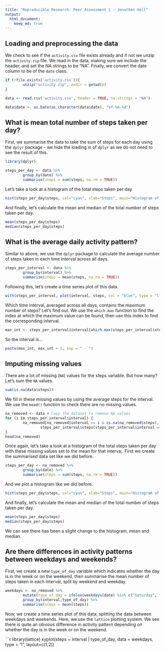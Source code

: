 ```yaml
---
title: "Reproducible Research: Peer Assessment 1 - Jonathan Hall"
output: 
  html_document:
    keep_md: true
---
```



## Loading and preprocessing the data

We check to see if the `activity.csv` file exists already and if not we unzip the `activity.zip` file. We read in the data, making sure we include the header, and set the NA strings to be "NA". Finally, we convert the date column to be of the `date` class.

```r
if (!file.exists('activity.csv')){
        unzip("activity.zip", exdir = getwd())
}

data <- read.csv('activity.csv', header = TRUE, na.strings = "NA")

data$date <- as.Date(as.character(data$date), "%Y-%m-%d")
```


## What is mean total number of steps taken per day?

First, we summarise the data to take the sum of steps for each day using the `dplyr` package - we hide the loading in of `dplyr` as we do not need to see the result of this.

```r
library(dplyr)
```


```r
steps_per_day <- data %>%
        group_by(date) %>%
        summarise(steps = sum(steps, na.rm = TRUE))
```

Let's take a look at a histogram of the total steps taken per day.

```r
hist(steps_per_day$steps, col="cyan", xlab="Steps", main="Histogram of Steps Per Day")
```

And finally, let's calculate the mean and median of the total number of steps taken per day.

```r
mean(steps_per_day$steps)
median(steps_per_day$steps)
```


## What is the average daily activity pattern?

Similar to above, we use the `dplyr` package to calculate the average number of steps taken in each time interval across all days.

```r
steps_per_interval <- data %>%
        group_by(interval) %>%
        summarise(steps = mean(steps, na.rm = TRUE))
```

Following this, let's create a time series plot of this data.

```r
with(steps_per_interval, plot(interval, steps, col = "blue", type = "l", xlab = "Interval", ylab= "Steps", main = "Time Series of mean steps taken over the course of a day"))
```

Which time interval, averaged across all days, contains the maximum number of steps? Let's find out. We use the `which.max` function to find the index at which the maximum value can be found, then use this index to find the corresponding interval.

```r
max_int <- steps_per_interval$interval[which.max(steps_per_interval$steps)]
```

So the interval is...

```r
paste(max_int, max_int + 5, sep = " - ")
```


## Imputing missing values

There are a lot of missing (`NA`) values for the steps variable. But how many? Let's sum the `NA` values.

```r
sum(is.na(data$steps))
```

We fill in these missing values by using the average steps for the interval. We use the `head()` function to check there are no missing values.

```r
na_removed <- data # Copy the dataset to remove NA values
for (i in steps_per_interval$interval) {
        na_removed[na_removed$interval == i & is.na(na_removed$steps), ]$steps <- 
                steps_per_interval$steps[steps_per_interval$interval == i]
}
head(na_removed)
```

Once again, let's take a look at a histogram of the total steps taken per day with these missing values set to the mean for that interva;. First we create the summarised data set like we did before.

```r
steps_per_day <- na_removed %>%
        group_by(date) %>%
        summarise(steps = sum(steps, na.rm = TRUE))
```

And we plot a histogram like we did before.

```r
hist(steps_per_day$steps, col="cyan", xlab="Steps", main="Histogram of Steps Per Day with missing values imputed")
```

And finally, let's calculate the mean and median of the total number of steps taken per day.

```r
mean(steps_per_day$steps)
median(steps_per_day$steps)
```

We can see there has been a slight change to the histogram, mean and median.

## Are there differences in activity patterns between weekdays and weekends?

First, we create a new `type_of_day` variable which indicates whether the day is in the week or on the weekend, then summarise the mean number of steps taken in each interval, split by weekend and weekday.

```r
weekdays <- na_removed %>%
        mutate(type_of_day = ifelse(weekdays(date) %in% c("Saturday", "Sunday"), "Weekend", "Weekday")) %>%
        group_by(interval,type_of_day) %>%
        summarise(steps = mean(steps))
```

Now, we create a time series plot of this data, splitting the data between weekdays and weekends. Here, we use the `lattice` plotting system. We see there is quite an obvious difference in activity pattern depending on whether the day is in the week or on the weekend.

```r
library(lattice)
xyplot(steps ~ interval | type_of_day, data = weekdays, type = "l", layout=c(1,2))
